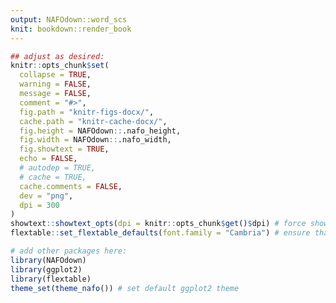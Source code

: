 ```yaml
---
output: NAFOdown::word_scs
knit: bookdown::render_book
---
```


```r
## adjust as desired:
knitr::opts_chunk$set(
  collapse = TRUE,
  warning = FALSE,
  message = FALSE,
  comment = "#>",
  fig.path = "knitr-figs-docx/",
  cache.path = "knitr-cache-docx/",
  fig.height = NAFOdown::.nafo_height,
  fig.width = NAFOdown::.nafo_width, 
  fig.showtext = TRUE,
  echo = FALSE,
  # autodep = TRUE,
  # cache = TRUE,
  cache.comments = FALSE,
  dev = "png",
  dpi = 300
)
showtext::showtext_opts(dpi = knitr::opts_chunk$get()$dpi) # force showtext dpi to match chunk dpi to preserve proper font size (9 pt)
flextable::set_flextable_defaults(font.family = "Cambria") # ensure that all parts of flextable tables use Cambria font
```

```r
# add other packages here:
library(NAFOdown)
library(ggplot2)
library(flextable)
theme_set(theme_nafo()) # set default ggplot2 theme
```
